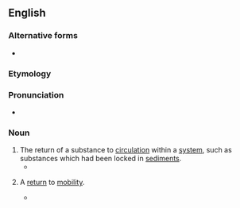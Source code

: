==English==

===Alternative forms===
* {{l|en|remobilisation}}

===Etymology===
{{prefix|re|mobilization|lang=en}}

===Pronunciation===
* {{a|US}} {{IPA|ɹimoʊbɪlɪˈzeɪʃən|lang=en}}

===Noun===
{{en-noun}}

# The return of a substance to [[circulation]] within a [[system]], such as substances which had been locked in [[sediment]]s.
#* {{quote-book|lang=en|2004|A.J. Wilson et al.|Sediment Transfer Through the Fluvial System|page=293|url=http://books.google.com/books?id=SnRW2HWK8TgC|isbn=1901502678|chapter=In-channel storage of fine sediment in rivers of Southwest England|passage=The sediment content of this sample was assumed to reflect the '''remobilization''' of fine sediment mantling the surface and contained within the bed material matrix.}}
# {{lb|en|medicine}} A [[return]] to [[mobility]].
#* {{quote-book|lang=en|1961|I.F. Dersch|US Patent 3088457: Therapeutic Device|page=4|url=http://www.google.com/patents?id=IF1XAAAAEBAJ|passage=this result is entirely satisfactory and offers possibilities of gradual '''remobilization''' of unfit individuals or inducing them to take a first step towards renewing active lives.}}